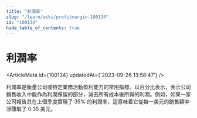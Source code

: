 ```yaml
---
title: "利潤率"
slug: "/learn/wiki/profitmargin-100134"
id: "100134"
hide_table_of_contents: true
---
```



# 利潤率

<ArticleMeta id={100134} updatedAt={'2023-09-26 13:58:47'} />
<div className='border-solid border-b border-t-0 my-4 border-[var(--ifm-color-gray-300)]' />

利潤率是衡量公司或特定業務活動盈利能力的常用指標。以百分比表示，表示公司銷售收入中能作為利潤保留的部分，減去所有成本後所得的利潤。例如，如果一家公司報告其在上個季度實現了 35% 的利潤率，這意味着它從每一美元的銷售額中淨賺取了 0.35 美元。
